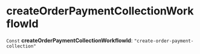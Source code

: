 
# createOrderPaymentCollectionWorkflowId

 `Const` **createOrderPaymentCollectionWorkflowId**: `"create-order-payment-collection"`
